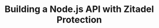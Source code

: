 ---
title: "Building a Node.js API with Zitadel Protection"
slug: "nodejs-api-protection"
description: "Secure your Node.js APIs with Zitadel, validate JWT tokens, implement middleware, and handle authorization"
course: "complete-guide-zitadel"
section: "Integrating with Your Applications"
order: 8
publishedAt: 2025-07-10
isDraft: true
authors:
  - rawkode
---